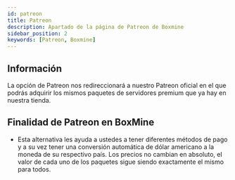 ```yaml
---
id: patreon
title: Patreon
description: Apartado de la página de Patreon de Boxmine
sidebar_position: 2
keywords: [Patreon, Boxmine]
---
```


## Información

La opción de Patreon nos redireccionará a nuestro Patreon oficial en el que podrás adquirir los mismos paquetes de servidores premium que ya hay en nuestra tienda.

## Finalidad de Patreon en BoxMine

- Esta alternativa les ayuda a ustedes a tener diferentes métodos de pago y a su vez tener una conversión automática de dólar americano a la moneda de su respectivo país. Los precios no cambian en absoluto, el valor de cada uno de los paquetes sigue siendo exactamente el mismo para todos.
